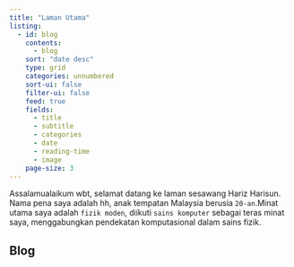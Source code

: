 ```yaml
---
title: "Laman Utama"
listing:
  - id: blog 
    contents: 
      - blog
    sort: "date desc"
    type: grid
    categories: unnumbered
    sort-ui: false
    filter-ui: false
    feed: true
    fields:
      - title
      - subtitle
      - categories
      - date
      - reading-time
      - image
    page-size: 3
---
```


Assalamualaikum wbt, selamat datang ke laman sesawang Hariz Harisun. Nama pena saya adalah hh, anak tempatan Malaysia berusia ```20-an```.Minat utama saya adalah ```fizik moden```, diikuti ```sains komputer``` sebagai teras minat saya, menggabungkan pendekatan komputasional dalam sains fizik.

## Blog

:::{#blog}
:::



